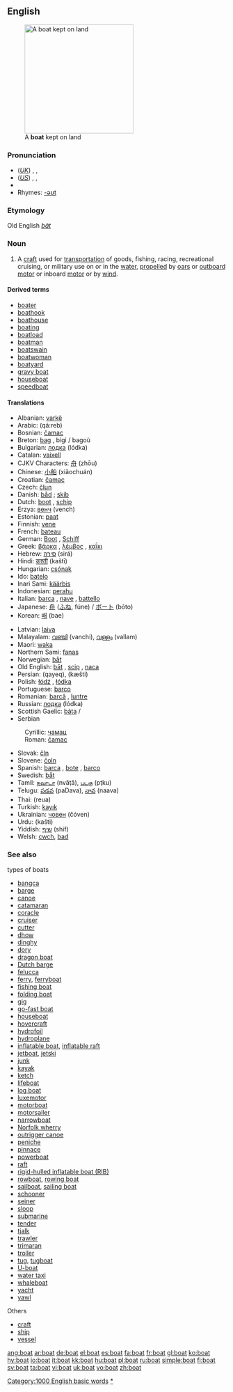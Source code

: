 {{wikipedia}}

==English==
{{rank|due|Henry|society|797|boat|heaven|v.|difficult}}
[[Image:ORŁ 0033 ubt.JPEG|thumb|250px|A '''boat''' kept on land]]

===Pronunciation===
*(''[[Received Pronunciation|UK]]'') {{AHD|bōt}}, {{IPA|/bəʊt/}}, {{SAMPA|/b@Ut/}}
*(''[[General American|US]]'') {{AHD|bōt}}, {{IPA|/boʊt/}}, {{SAMPA|/boUt/}}
*{{audio|en-us-boat.ogg|Audio (US)}}
*Rhymes: [[Rhymes:English:-əʊt|-əʊt]]

===Etymology===
Old English ''[[bāt]]''

===Noun===
{{en-noun}}

# A [[craft]] used for [[transportation]] of goods, fishing, racing, recreational cruising, or military use on or in the [[water]], [[propelled]] by [[oar]]s or [[outboard motor]] or inboard [[motor]] or by [[wind]].

====Derived terms====
*[[boater]]
*[[boathook]]
*[[boathouse]]
*[[boating]]<!--noun and adjective-->
*[[boatload]]
*[[boatman]]
*[[boatswain]]
*[[boatwoman]]
*[[boatyard]]
*[[gravy boat]]
*[[houseboat]]
*[[speedboat]]

====Translations====
{{trans-top}}
*Albanian: [[varkë]] {{f}}
*Arabic: {{ARchar|[[قارب]]}} (qá:reb)
*Bosnian: [[čamac#Bosnian|čamac]] {{m}}
*Breton: [[bag#Breton|bag]] {{f}}, bigi / bagoù {{p}}
*Bulgarian: [[лодка]] (lódka) {{f}}
*Catalan: [[vaixell]] {{n}}
*CJKV Characters: [[舟]] (zhōu)
*Chinese: [[小船]] (xiǎochuán)
*Croatian: [[čamac#Croatian|čamac]] {{m}}
*Czech: [[člun]] {{m}}
*Danish: [[båd]] {{c}}; [[skib]] {{n}}
*Dutch: [[boot#Dutch|boot]] {{m}}, [[schip]] {{n}}
*Erzya: [[венч]] (vench)
*Estonian: [[paat]]
*Finnish: [[vene]]
*French: [[bateau]] {{m}}<!--this does not take a circumflex-->
*German: [[Boot#German|Boot]] {{n}}, [[Schiff]] {{n}}
*Greek: [[βάρκα]] {{f}}, [[λέμβος]] {{f}}, [[καΐκι]] {{n}}
*Hebrew: [[סירה]] (sirá) {{f}}
*Hindi: [[कश्ती]] (kaštī)
*Hungarian: [[csónak]]
*Ido: [[batelo]]
*Inari Sami: [[käärbis]]
*Indonesian: [[perahu]]
*Italian: [[barca]] {{f}}, [[nave]] {{f}}, [[battello]] {{m}}
*Japanese: [[舟]] ([[ふね]], fúne) / [[ボート]] (bōto)
*Korean: [[배]] (bae)
{{trans-mid}}
*Latvian: [[laiva]] {{f}}
*Malayalam: [[വഞ്ചി]] (vanchi), [[വള്ളം]] (vallam)
*Maori: [[waka]]
*Northern Sami: [[fanas]]
*Norwegian: [[båt]]
*Old English: [[bat#Old English|bāt]] {{m}}, [[scip]] {{n}}, [[naca]] {{m}}
*Persian: {{FAchar|[[قایق]]}} (qayeq), {{FAchar|[[کشتی]]}} (kæšti)
*Polish: [[łódź]] {{m}}, [[łódka]] {{f}}
*Portuguese: [[barco#Portuguese|barco]] {{m}}
*Romanian: [[barcă]] {{f}}, [[luntre]] {{f}}
*Russian: [[лодка]] (lódka) {{f}}
*Scottish Gaelic: [[bàta]] {{m}}/{{f}}
*Serbian
:Cyrillic: [[чамац#Serbian|чамац]] {{m}}
:Roman: [[čamac#Serbian|čamac]] {{m}}
*Slovak: [[čln]]
*Slovene: [[čoln]] {{m}}
*Spanish: [[barca]] {{f}}, [[bote]] {{m}}, [[barco#Spanish|barco]] {{m}}
*Swedish: [[båt]] {{c}}
*Tamil: [[நவாடா]] (nvāṭā), [[படகு]] (pṭku)
*Telugu: [[పడవ]] (paDava), [[నావ]] (naava)
*Thai: {{THchar|[[เรือ]]}} (reua)
*Turkish: [[kayık]]
*Ukrainian: [[човен]] (čóven) {{m}}
*Urdu: {{URchar|[[کشتی]]}} (kašti)
*Yiddish: [[שיף]] (shif)
*Welsh: [[cwch]], [[bad]] {{m}}
{{trans-bottom}}

===See also===
;types of boats
*[[bangca]]
*[[barge]]
*[[canoe]]
*[[catamaran]]
*[[coracle]]
*[[cruiser]]
*[[cutter]]
*[[dhow]]
*[[dinghy]]
*[[dory]]
*[[dragon boat]]
*[[Dutch barge]]
*[[felucca]]
*[[ferry]], [[ferryboat]]
*[[fishing boat]]
*[[folding boat]]
*[[gig]]
*[[go-fast boat]]
*[[houseboat]]
*[[hovercraft]]
*[[hydrofoil]]
*[[hydroplane]]
*[[inflatable boat]], [[inflatable raft]]
*[[jetboat]], [[jetski]]
*[[junk]]
*[[kayak]]
*[[ketch]]
*[[lifeboat]]
*[[log boat]]
*[[luxemotor]]
*[[motorboat]]
*[[motorsailer]]
*[[narrowboat]]
*[[Norfolk wherry]]
*[[outrigger canoe]]
*[[peniche]]
*[[pinnace]]
*[[powerboat]]
*[[raft]]
*[[rigid-hulled inflatable boat (RIB)]]
*[[rowboat]], [[rowing boat]]
*[[sailboat]], [[sailing boat]]
*[[schooner]]
*[[seiner]]
*[[sloop]]
*[[submarine]]
*[[tender]]
*[[tjalk]]
*[[trawler]]
*[[trimaran]]
*[[troller]]
*[[tug]], [[tugboat]]
*[[U-boat]]
*[[water taxi]]
*[[whaleboat]]
*[[yacht]]
*[[yawl]]

;Others
*[[craft]]
*[[ship]]
*[[vessel]]

[[Category:1000 English basic words]]
[[Category:Boats|*]]

[[ang:boat]]
[[ar:boat]]
[[de:boat]]
[[el:boat]]
[[es:boat]]
[[fa:boat]]
[[fr:boat]]
[[gl:boat]]
[[ko:boat]]
[[hy:boat]]
[[io:boat]]
[[it:boat]]
[[kk:boat]]
[[hu:boat]]
[[pl:boat]]
[[ru:boat]]
[[simple:boat]]
[[fi:boat]]
[[sv:boat]]
[[ta:boat]]
[[vi:boat]]
[[uk:boat]]
[[vo:boat]]
[[zh:boat]]
